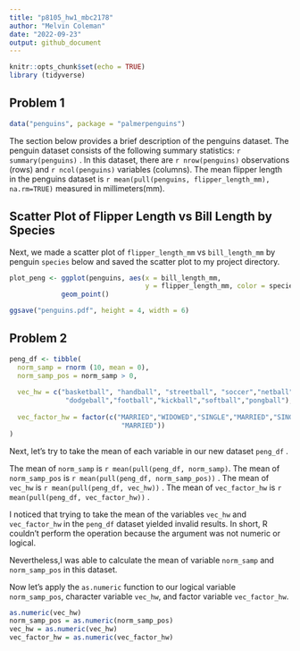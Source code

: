 ```yaml
---
title: "p8105_hw1_mbc2178"
author: "Melvin Coleman"
date: "2022-09-23"
output: github_document
---
```


```r
knitr::opts_chunk$set(echo = TRUE)
library (tidyverse)
```

## Problem 1 

```r
data("penguins", package = "palmerpenguins")
```

The section below provides a brief description of the penguins dataset. 
The penguin dataset consists of the following summary statistics:
`r summary(penguins)` .
In this dataset, there are `r nrow(penguins) ` observations (rows) and 
`r ncol(penguins)` variables (columns). 
The mean flipper length in the penguins dataset is `r mean(pull(penguins, flipper_length_mm), na.rm=TRUE)` measured in millimeters(mm). 

## Scatter Plot of Flipper Length vs Bill Length by Species

Next, we made a scatter plot of `flipper_length_mm` vs `bill_length_mm` by penguin 
`species` below and saved the scatter plot to my project directory. 

```r
plot_peng <- ggplot(penguins, aes(x = bill_length_mm,
                                  y = flipper_length_mm, color = species)) + 
             geom_point()

ggsave("penguins.pdf", height = 4, width = 6)
```

## Problem 2 

```r

peng_df <- tibble(
  norm_samp = rnorm (10, mean = 0),
  norm_samp_pos = norm_samp > 0,
  
  vec_hw = c("basketball", "handball", "streetball", "soccer","netball", 
              "dodgeball","football","kickball","softball","pongball"), 
  
  vec_factor_hw = factor(c("MARRIED","WIDOWED","SINGLE","MARRIED","SINGLE","WIDOWED","SINGLE","SINGLE","WIDOWED",
                            "MARRIED"))
)
```

Next, let's try to take the mean of each variable in our new dataset `peng_df` . 

The mean of `norm_samp` is `r mean(pull(peng_df, norm_samp)`.
The mean of `norm_samp_pos` is `r mean(pull(peng_df, norm_samp_pos))` .
The mean of `vec_hw` is `r mean(pull(peng_df, vec_hw))` .
The mean of `vec_factor_hw` is `r mean(pull(peng_df, vec_factor_hw))` . 

I noticed that trying to take the mean of the variables `vec_hw` and 
`vec_factor_hw` in the `peng_df` dataset yielded invalid results. In short, 
R couldn't perform the operation because the argument was not numeric or 
logical.

Nevertheless,I was able to calculate the mean of  variable `norm_samp` and 
`norm_samp_pos` in this dataset. 

Now let's apply the `as.numeric` function to our logical variable `norm_samp_pos`, 
character variable `vec_hw`, and factor variable `vec_factor_hw`. 

```r
as.numeric(vec_hw)
norm_samp_pos = as.numeric(norm_samp_pos)
vec_hw = as.numeric(vec_hw)
vec_factor_hw = as.numeric(vec_factor_hw)

```


















